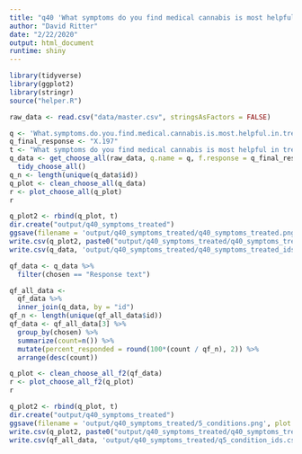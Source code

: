 ```yaml
---
title: "q40 'What symptoms do you find medical cannabis is most helpful in treating/alleviating? (Please select all that apply)'"
author: "David Ritter"
date: "2/22/2020"
output: html_document
runtime: shiny
---
```


```r
library(tidyverse)
library(ggplot2)
library(stringr)
source("helper.R")
```

```r
raw_data <- read.csv("data/master.csv", stringsAsFactors = FALSE)
```

```r
q <- 'What.symptoms.do.you.find.medical.cannabis.is.most.helpful.in.treating.alleviating...Please.select.all.that.apply.'
q_final_response <- "X.197"
t <- "What symptoms do you find medical cannabis is most helpful in treating/alleviating? (Please select all that apply)"
q_data <- get_choose_all(raw_data, q.name = q, f.response = q_final_response) %>%
  tidy_choose_all()
q_n <- length(unique(q_data$id))
q_plot <- clean_choose_all(q_data)
r <- plot_choose_all(q_plot)
r
```

```r
q_plot2 <- rbind(q_plot, t)
dir.create("output/q40_symptoms_treated")
ggsave(filename = 'output/q40_symptoms_treated/q40_symptoms_treated.png', plot = r, device = 'png')
write.csv(q_plot2, paste0("output/q40_symptoms_treated/q40_symptoms_treated_", q_n,".csv"), row.names=F)
write.csv(q_data, 'output/q40_symptoms_treated/q40_symptoms_treated_ids.csv', row.names = FALSE)
```


```r
qf_data <- q_data %>%
  filter(chosen == "Response text")
```

```r
qf_all_data <- 
  qf_data %>%
  inner_join(q_data, by = "id")
qf_n <- length(unique(qf_all_data$id))
qf_data <- qf_all_data[3] %>%
  group_by(chosen) %>%
  summarize(count=n()) %>%
  mutate(percent_responded = round(100*(count / qf_n), 2)) %>%
  arrange(desc(count))
```

```r
q_plot <- clean_choose_all_f2(qf_data)
r <- plot_choose_all_f2(q_plot)
r
```

```r
q_plot2 <- rbind(q_plot, t)
dir.create("output/q40_symptoms_treated")
ggsave(filename = 'output/q40_symptoms_treated/5_conditions.png', plot = r, device = 'png')
write.csv(q_plot2, paste0("output/q40_symptoms_treated/q40_symptoms_treated_", qf_n,".csv"), row.names=F)
write.csv(qf_all_data, 'output/q40_symptoms_treated/q5_condition_ids.csv', row.names = FALSE)
```

